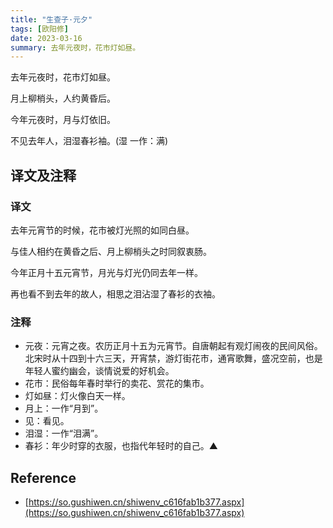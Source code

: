 ```yaml
---
title: "生查子·元夕"
tags: [欧阳修]
date: 2023-03-16
summary: 去年元夜时，花市灯如昼。
---
```


去年元夜时，花市灯如昼。

月上柳梢头，人约黄昏后。

今年元夜时，月与灯依旧。

不见去年人，泪湿春衫袖。(湿 一作：满)

## 译文及注释

### 译文

去年元宵节的时候，花市被灯光照的如同白昼。

与佳人相约在黄昏之后、月上柳梢头之时同叙衷肠。

今年正月十五元宵节，月光与灯光仍同去年一样。

再也看不到去年的故人，相思之泪沾湿了春衫的衣袖。

### 注释

- 元夜：元宵之夜。农历正月十五为元宵节。自唐朝起有观灯闹夜的民间风俗。北宋时从十四到十六三天，开宵禁，游灯街花市，通宵歌舞，盛况空前，也是年轻人蜜约幽会，谈情说爱的好机会。
- 花市：民俗每年春时举行的卖花、赏花的集市。
- 灯如昼：灯火像白天一样。
- 月上：一作“月到”。
- 见：看见。
- 泪湿：一作“泪满”。
- 春衫：年少时穿的衣服，也指代年轻时的自己。▲

## Reference

- [https://so.gushiwen.cn/shiwenv_c616fab1b377.aspx](https://so.gushiwen.cn/shiwenv_c616fab1b377.aspx)